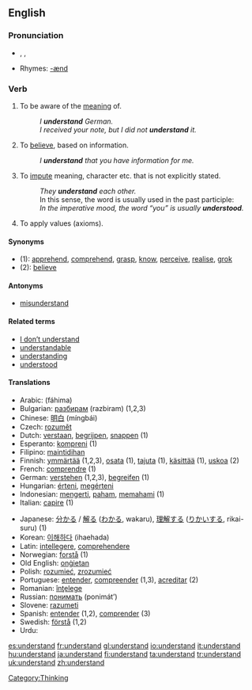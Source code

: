 ==English==

{{rank|fear|evening|ground|429|understand|fine|law|show}}

===Pronunciation===
*{{AHD|ŭn"də(r)-stănd'}}, {{IPA|/ˌʌndə(r)ˈstænd/}}, {{SAMPA|/%Vnd@(r)"st{nd/}}
*Rhymes: [[Rhymes:English:-ænd|-ænd]]

===Verb===
{{en-verb|understands|understanding|understood}}

# To be aware of the [[meaning]] of.
#: ''I '''understand''' German.''
#: ''I received your note, but I did not '''understand''' it.''
# To [[believe]], based on information.
#: ''I '''understand''' that you have information for me.''
# To [[impute]] meaning, character etc. that is not explicitly stated.
#: ''They '''understand''' each other.''
#: In this sense, the word is usually used in the past participle:
#: ''In the imperative mood, the word “you” is usually '''understood'''.''
# To apply values (axioms).

====Synonyms====
*(1): [[apprehend]], [[comprehend]], [[grasp]], [[know]], [[perceive]], [[realise]], [[grok]]
*(2): [[believe]]

====Antonyms====
*[[misunderstand]]

====Related terms====
*[[I don't understand|I don’t understand]]
*[[understandable]]
*[[understanding]]
*[[understood]]

====Translations====
{{rfc-trans}}
{{top}}
*Arabic: {{ARchar|[[فهم]]}} (fáhima)
*Bulgarian: [[разбирам]] (razbiram) (1,2,3)
*Chinese: [[明白]] (míngbái)
*Czech: [[rozumět]]
*Dutch: [[verstaan]], [[begrijpen]], [[snappen]] (1) {{italbrac|“verstaan” usually means “to hear clearly”. You “verstaan” an utterance, but “begrijpen” or “snappen” a concept or idea or decision.}}
*Esperanto: [[kompreni]] (1)
*Filipino: [[maintidihan]]
*Finnish: [[ymmärtää]] (1,2,3), [[osata]] (1), [[tajuta]] (1), [[käsittää]] (1), [[uskoa]] (2)
*French: [[comprendre]] (1)
*German: [[verstehen]] (1,2,3), [[begreifen]] (1)
*Hungarian: [[érteni]], [[megérteni]]
*Indonesian: [[mengerti]], [[paham]], [[paham|memahami]] (1)
*Italian: [[capire]] (1)
{{mid}}
*Japanese: [[分かる]] / [[解る]] ([[わかる]], wakaru), [[理解]]する ([[りかい]]する, rikai-suru) (1)
*Korean: [[이해하다]] (ihaehada)
*Latin: [[intellegere]], [[comprehendere]]
*Norwegian: [[forstå]] (1)
*Old English: [[ongietan|onġietan]]
*Polish: [[rozumieć]], [[zrozumieć]]
*Portuguese: [[entender]], [[compreender]] (1,3), [[acreditar]] (2)
*Romanian: [[înţelege]]
*Russian: [[понимать]] (ponimát’)
*Slovene: [[razumeti]]
*Spanish: [[entender]] (1,2), [[comprender]] (3)
*Swedish: [[förstå]] (1,2)
*Urdu: {{URchar|[[سمجهنا]]}}
{{bottom}}

[[Category:Thinking]]

[[es:understand]]
[[fr:understand]]
[[gl:understand]]
[[io:understand]]
[[it:understand]]
[[hu:understand]]
[[ja:understand]]
[[fi:understand]]
[[ta:understand]]
[[tr:understand]]
[[uk:understand]]
[[zh:understand]]